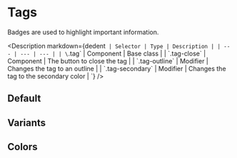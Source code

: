 
<Meta of={TagStories} />

# Tags

Badges are used to highlight important information.

<Description
  markdown={dedent`
    | Selector | Type | Description |
    | --- | --- | --- |
    | \`.tag\` | Component | Base class |
    | \`.tag-close\` | Component | The button to close the tag |
    | \`.tag-outline\` | Modifier | Changes the tag to an outline |
    | \`.tag-secondary\` | Modifier | Changes the tag to the secondary color |
  `}
/>

## Default

<Canvas of={TagStories.Default} />

## Variants

<Canvas of={TagStories.Variants} />

## Colors

<Canvas of={TagStories.Colors} />
